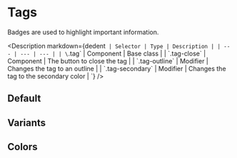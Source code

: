 
<Meta of={TagStories} />

# Tags

Badges are used to highlight important information.

<Description
  markdown={dedent`
    | Selector | Type | Description |
    | --- | --- | --- |
    | \`.tag\` | Component | Base class |
    | \`.tag-close\` | Component | The button to close the tag |
    | \`.tag-outline\` | Modifier | Changes the tag to an outline |
    | \`.tag-secondary\` | Modifier | Changes the tag to the secondary color |
  `}
/>

## Default

<Canvas of={TagStories.Default} />

## Variants

<Canvas of={TagStories.Variants} />

## Colors

<Canvas of={TagStories.Colors} />
